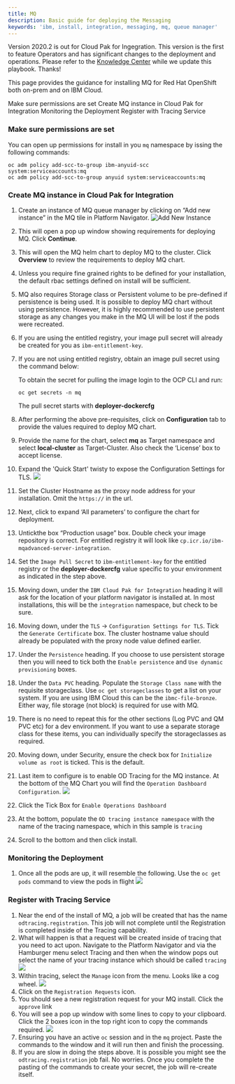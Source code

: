 ```yaml
---
title: MQ
description: Basic guide for deploying the Messaging
keywords: 'ibm, install, integration, messaging, mq, queue manager'
---
```


<InlineNotification>

Version 2020.2 is out for Cloud Pak for Ingegration.  This version is the first to feature Operators and has significant changes to the deployment and operations.  Please refer to the [Knowledge Center](https://www.ibm.com/support/knowledgecenter/en/SSGT7J_20.2/overview.html) while we update this playbook.  Thanks!

</InlineNotification>

This page provides the guidance for installing MQ for Red Hat
OpenShift both on-prem and on IBM Cloud.

<AnchorLinks>
  <AnchorLink>Make sure permissions are set</AnchorLink>
  <AnchorLink>Create MQ instance in Cloud Pak for Integration</AnchorLink>
  <AnchorLink>Monitoring the Deployment</AnchorLink>
  <AnchorLink>Register with Tracing Service</AnchorLink>
</AnchorLinks>

### **Make sure permissions are set**

You can open up permissions for install in you `mq` namespace by issing
the following commands:

```
oc adm policy add-scc-to-group ibm-anyuid-scc system:serviceaccounts:mq
oc adm policy add-scc-to-group anyuid system:serviceaccounts:mq
```

### **Create MQ instance in Cloud Pak for Integration**

1. Create an instance of MQ queue manager by clicking on “Add new instance” in the MQ tile in Platform Navigator.
   ![Add New Instance](/assets/img/integration/deploy-queue-manager/5.mq-nav.png)
2. This will open a pop up window showing requirements for deploying MQ.
Click **Continue**.
3. This will open the MQ helm chart to deploy MQ to the cluster.
Click **Overview** to review the requirements to deploy MQ chart.
5. Unless you require fine grained rights to be defined for your
installation, the default rbac settings defined on install will be
sufficient.
8.	MQ also requires Storage class or Persistent volume to be pre-defined
if persistence is being used. It is possible to deploy MQ chart without
using persistence. However, it is highly recommended to use persistent
storage as any changes you make in the MQ UI will be lost if the pods were
recreated.
9. If you are using the entitled registry, your image pull secret will
already be created for you as `ibm-entitlement-key`.
9.	If you are not using entitled registry, obtain an image pull secret
using the command below:

    To obtain the secret for pulling the image login to the OCP CLI and run:
    ```
    oc get secrets -n mq
    ```
    The pull secret starts with **deployer-dockercfg**

10.	After performing the above pre-requisites, click on **Configuration**
tab to provide the values required to deploy MQ chart.

11.	Provide the name for the chart, select **mq** as Target namespace and
select **local-cluster** as Target-Cluster. Also check the ‘License’ box
to accept license.
12. Expand the 'Quick Start' twisty to expose the Configuration Settings
for TLS.
    ![](/assets/img/integration/deploy-queue-manager/6.mq-quickstart.png)
12.	Set the Cluster Hostname as the proxy node address for your installation.  Omit the `https://` in the url.
13. Next, click to expand ‘All parameters’ to configure the chart for
deployment.
13.	Untickthe box “Production usage” box.  Double check your image
repository is correct.  For entitled registry it will look like
`cp.icr.io/ibm-mqadvanced-server-integration`.
14. Set the `Image Pull Secret` to `ibm-entitlement-key` for the entitled
registry or the **deployer-dockercfg** value specific to your environment
as indicated in the step above.
14.	Moving down, under the `IBM Cloud Pak for Integration` heading it will
ask for the location of your platform navigator is installed at.  In most
installations, this will be the `integration` namespace, but check to be
sure.
15.	Moving down, under the `TLS` -> `Configuration Settings for TLS`.
Tick the `Generate Certificate` box. The cluster hostname value should
already be populated with the proxy node value defined earlier.
16. Under the `Persistence` heading.  If you choose to use persistent
storage then you will need to tick both the `Enable persistence` and
`Use dynamic provisioning` boxes.
17. Under the `Data PVC` heading.  Populate the `Storage Class name` with
the requisite storageclass.  Use `oc get storageclasses` to get a list on
your system.  If you are using IBM Cloud this can be the `ibmc-file-bronze`.
Either way, file storage (not block) is required for use with MQ.
18. There is no need to repeat this for the other sections (Log PVC and QM
PVC etc) for a dev environment.  If you want to use a separate storage
class for these items, you can individually specify the storageclasses as
required.
19. Moving down, under Security, ensure the check box for
`Initialize volume as root` is ticked.  This is the default.
20. Last item to configure is to enable OD Tracing for the MQ instance.
At the bottom of the MQ Chart you will find the
`Operation Dashboard Configuration`.
![](/assets/img/integration/deploy-queue-manager/11.tracingchart.png)
21. Click the Tick Box for `Enable Operations Dashboard`
22. At the bottom, populate the `OD tracing instance namespace` with the
name of the tracing namespace, which in this sample is `tracing`
23. Scroll to the bottom and then click install.

### **Monitoring the Deployment**
1. Once all the pods are up, it will resemble the following.  Use the
`oc get pods` command to view the pods in flight
![](/assets/img/integration/deploy-queue-manager/12.mqpods.png)

### **Register with Tracing Service**
1. Near the end of the install of MQ, a job will be created that has the
name `odtracing.registration`.  This job will not complete until the
Registration is completed inside of the Tracing capability.
2. What will happen is that a request will be created inside of tracing
that you need to act upon.  Navigate to the Platform Navigator and via
the Hamburger menu select Tracing and then when the window pops out
select the name of your tracing instance which should be called
`tracing`
![](/assets/img/integration/deploy-queue-manager/13.tracing-nav.png)
3. Within tracing, select the `Manage` icon from the menu.  Looks like a
cog wheel.
![](/assets/img/integration/deploy-queue-manager/14.tracing-from-menu.png)
4. Click on the `Registration Requests` icon.
5. You should see a new registration request for your MQ install.
Click the `approve` link
6. You will see a pop up window with some lines to copy to your clipboard.
Click the 2 boxes icon in the top right icon to copy the commands required.
![](/assets/img/integration/deploy-queue-manager/15.process-request.png)
7. Ensuring you have an active `oc` session and in the `mq` project.
Paste the commands to the window and it will run then and finish the
processing.
8. If you are slow in doing the steps above.  It is possible you might
see the `odtracing.registration` job fail.  No worries.  Once you complete
the pasting of the commands to create your secret, the job will re-create
itself.
